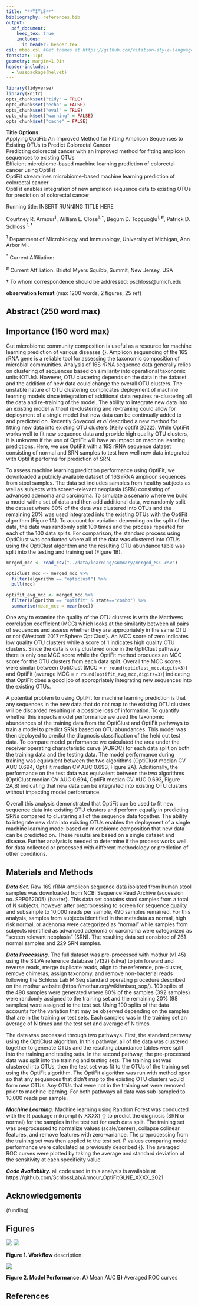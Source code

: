 ```yaml
---
title: "**TITLE**"
bibliography: references.bib
output:
  pdf_document:
    keep_tex: true
    includes:
      in_header: header.tex
csl: mbio.csl #Get themes at https://github.com/citation-style-language/styles
fontsize: 11pt
geometry: margin=1.0in
header-includes:
  - \usepackage{helvet}
---
```



```r
library(tidyverse)
library(knitr)
opts_chunk$set("tidy" = TRUE)
opts_chunk$set("echo" = FALSE)
opts_chunk$set("eval" = TRUE)
opts_chunk$set("warning" = FALSE)
opts_chunk$set("cache" = FALSE)

```

**Title Options:**  
Applying OptiFit: An Improved Method for Fitting Amplicon Sequences to Existing OTUs to Predict Colorectal Cancer  
Predicting colorectal cancer with an improved method for fitting amplicon sequences to existing OTUs  
Efficient microbiome-based machine learning prediction of colorectal cancer using OptiFit  
OptiFit streamlines microbiome-based machine learning prediction of colorectal cancer  
OptiFit enables integration of new amplicon sequence data to existing OTUs for prediction of colorectal cancer

\vspace{10mm}

Running title: INSERT RUNNING TITLE HERE

\vspace{10mm}


Courtney R. Armour${^1}$, William L. Close$^{1,*}$, Begüm D. Topçuoğlu$^{1,\#}$, Patrick D. Schloss $^{1,\dagger}$

\vspace{5mm}

${^1}$ Department of Microbiology and Immunology, University of Michigan, Ann Arbor MI.

${^*}$ Current Affiliation:

${^\#}$ Current Affiliation: Bristol Myers Squibb, Summit, New Jersey, USA   

$\dagger$ To whom correspondence should be addressed: pschloss@umich.edu  

\vspace{10mm}

**observation format** (max 1200 words, 2 figures, 25 ref)

\newpage

\linenumbers


## Abstract (250 word max)

## Importance (150 word max)


\newpage

Gut microbiome community composition is useful as a resource for machine learning prediction of various diseases {}. Amplicon sequencing of the 16S rRNA gene is a reliable tool for assessing the taxonomic composition of microbial communities. Analysis of 16S rRNA sequence data generally relies on clustering of sequences based on similarity into operational taxonomic units (OTUs). However, OTU clustering depends on the data in the dataset and the addition of new data could change the overall OTU clusters. The unstable nature of OTU clustering complicates deployment of machine learning models since integration of additional data requires re-clustering all the data and re-training of the model. The ability to integrate new data into an existing model without re-clustering and re-training could allow for deployment of a single model that new data can be continually added to and predicted on. Recently Sovacool *et al* described a new method for fitting new data into existing OTU clusters {Kelly optifit 2022}. While OptiFit works well to fit new sequence data and provide high quality OTU clusters, it is unknown if the use of OptiFit will have an impact on machine learning predictions. Here, we use OptiFit with a 16S rRNA sequence dataset consisting of normal and SRN samples to test how well new data integrated with OptiFit performs for prediction of SRN.  

To assess machine learning prediction performance using OptiFit, we downloaded a publicly available dataset of 16S rRNA amplicon sequences from stool samples. The data set includes samples from healthy subjects as well as subjects with screen-relevant neoplasia (SRN) consisting of advanced adenoma and carcinoma. To simulate a scenario where we build a model with a set of data and then add additional data, we randomly split the dataset where 80% of the data was clustered into OTUs and the remaining 20% was used integrated into the existing OTUs with the OptiFit algorithm (Figure 1A). To account for variation depending on the split of the data, the data was randomly split 100 times and the process repeated for each of the 100 data splits. For comparison, the standard process using OptiClust was conducted where all of the data was clustered into OTUs using the OptiClust algorithm and the resulting OTU abundance table was split into the testing and training set (Figure 1B).  

```r
merged_mcc <- read_csv("../data/learning/summary/merged_MCC.csv")

opticlust_mcc <- merged_mcc %>% 
  filter(algorithm == "opticlust") %>% 
  pull(mcc)

optifit_avg_mcc <- merged_mcc %>% 
  filter(algorithm == "optifit" & state=="combo") %>% 
  summarise(mean_mcc = mean(mcc))
```
One way to examine the quality of the OTU clusters is with the Matthews correlation coefficient (MCC) which looks at the similarity between all pairs of sequences and assess whether they are appropriately in the same OTU or not {Westcott 2017 mSphere OptiClust}. An MCC score of zero indicates low quality OTU clusters while a score of 1 indicates high quality OTU clusters. Since the data is only clustered once in the OptiClust pathway there is only one MCC score while the OptiFit method produces an MCC score for the OTU clusters from each data split. Overall the MCC scores were similar between OptiClust (MCC = `r round(opticlust_mcc,digits=3)`) and OptiFit (average MCC = `r round(optifit_avg_mcc,digits=3)`) indicating that OptiFit does a good job of appropriately integrating new sequences into the existing OTUs.  

A potential problem to using OptiFit for machine learning prediction is that any sequences in the new data that do not map to the existing OTU clusters will be discarded resulting in a possible loss of information. To quantify whether this impacts model performance we used the taxonomic abundances of the training data from the OptiClust and OptiFit pathways to train a model to predict SRNs based on OTU abundances. This model was then deployed to predict the diagnosis classification of the held out test data. To compare model performance we calculated the area under the receiver operating characteristic curve (AUROC) for each data split on both the training data and the testing data. The model performance during training was equivalent between the two algorithms (OptiClust median CV AUC 0.694, OptiFit median CV AUC 0.693, Figure 2A). Additionally, the performance on the test data was equivalent between the two algorithms (OptiClust median CV AUC 0.694, OptiFit median CV AUC 0.693, Figure 2A,B) indicating that new data can be integrated into existing OTU clusters without impacting model performance.

Overall this analysis demonstrated that OptiFit can be used to fit new sequence data into existing OTU clusters and perform equally in predicting SRNs compared to clustering all of the sequence data together. The ability to integrate new data into existing OTUs enables the deployment of a single machine learning model based on microbiome composition that new data can be predicted on. These results are based on a single dataset and disease. Further analysis is needed to determine if the process works well for data collected or processed with different methodology or prediction of other conditions. 

## Materials and Methods
***Data Set.*** Raw 16S rRNA amplicon sequence data isolated from human stool samples was downloaded from NCBI Sequence Read Archive (accession no. SRP062005) {baxter}. This data set contains stool samples from a total of N subjects, however after preprocessing to screen for sequence quality and subsample to 10,000 reads per sample, 490 samples remained. For this analysis, samples from subjects identified in the metadata as normal, high risk normal, or adenoma were categorized as "normal" while samples from subjects identified as advanced adenoma or carcinoma were categorized as "screen relevant neoplasia" (SRN). The resulting data set consisted of 261 normal samples and 229 SRN samples. 

***Data Processing.*** The full dataset was pre-processed with mothur (v1.45) using the SILVA reference database (v132) {silva} to join forward and reverse reads, merge duplicate reads, align to the reference, pre-cluster, remove chimeras, assign taxonomy, and remove non-bacterial reads following the Schloss Lab MiSeq standard operating procedure described on the mothur website (https://mothur.org/wiki/miseq_sop/). 100 splits of the 490 samples were generated where 80% of the samples (392 samples) were randomly assigned to the training set and the remaining 20% (98 samples) were assigned to the test set. Using 100 splits of the data accounts for the variation that may be observed depending on the samples that are in the training or test sets. Each samples was in the training set an average of N times and the test set and average of N times. 

The data was processed through two pathways. First, the standard pathway using the OptiClust algorithm. In this pathway, all of the data was clustered together to generate OTUs and the resulting abundance tables were split into the training and testing sets. In the second pathway, the pre-processed data was split into the training and testing sets. The training set was clustered into OTUs, then the test set was fit to the OTUs of the training set using the OptiFit algorithm. The OptiFit algorithm was run with method open so that any sequences that didn't map to the existing OTU clusters would form new OTUs. Any OTUs that were not in the training set were removed prior to machine learning. For both pathways all data was sub-sampled to 10,000 reads per sample.

***Machine Learning.*** Machine learning using Random Forest was conducted with the R package mikrompl (v XXXX) {} to predict the diagnosis (SRN or normal) for the samples in the test set for each data split. The training set was preprocessed to normalize values (scale/center), collapse colinear features, and remove features with zero-variance. The preprocessing from the training set was then applied to the test set. P values comparing model performance were calculated as previously described {}. The averaged ROC curves were plotted by taking the average and standard deviation of the sensitivity at each specificity value.

***Code Availability.*** all code used in this analysis is available at https://github.com/SchlossLab/Armour_OptiFitGLNE_XXXX_2021

## Acknowledgements
(funding)

\newpage

## Figures  

![](../exploratory/figures/figure1B.png)
![](../exploratory/figures/figure1Apng.png)  

**Figure 1. Workflow** description. 

![](../exploratory/figures/Figure2.png)

**Figure 2. Model Performance.** **A)** Mean AUC **B)** Averaged ROC curves


\newpage

## References
